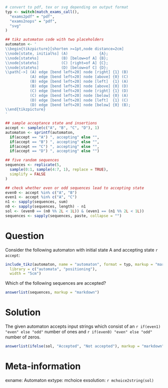 ```r
# convert to pdf, tex or svg depending on output format
typ <- switch(match_exams_call(),
  "exams2pdf" = "pdf",
  "exams2nops" = "pdf",
  "svg"
)

## tikz automaton code with two placeholders
automaton <- '
\\begin{tikzpicture}[shorten >=1pt,node distance=2cm]
\\node[state, initial%s] (A)              {A};
\\node[state%s]          (B) [below=of A] {B};
\\node[state%s]          (C) [right=of A] {C};
\\node[state%s]          (D) [below=of C] {D};
\\path[->] (A) edge [bend left=20] node [right] {1} (B)
           (A) edge [bend left=20] node [above] {0} (C)
           (B) edge [bend left=20] node [left]  {1} (A)
           (B) edge [bend left=20] node [above] {0} (D)
           (C) edge [bend left=20] node [right] {1} (D)
           (C) edge [bend left=20] node [below] {0} (A)
           (D) edge [bend left=20] node [left]  {1} (C)
           (D) edge [bend left=20] node [below] {0} (B);
\\end{tikzpicture}
'

## sample acceptance state and insertions
accept <- sample(c("A", "B", "C", "D"), 1)
automaton <- sprintf(automaton,
  if(accept == "A") ", accepting" else "",
  if(accept == "B") ", accepting" else "",
  if(accept == "C") ", accepting" else "",
  if(accept == "D") ", accepting" else "")

## five random sequences
sequences <- replicate(5,
  sample(0:1, sample(4:7, 1), replace = TRUE),
  simplify = FALSE
)

## check whether even or odd sequences lead to accepting state
even0 <- accept %in% c("A", "B")
even1 <- accept %in% c("A", "C")
n1 <- sapply(sequences, sum)
n0 <- sapply(sequences, length) - n1
sol <- (even0 == (n0 %% 2L < 1L)) & (even1 == (n1 %% 2L < 1L))
sequences <- sapply(sequences, paste, collapse = "")
```


Question
========

Consider the following automaton with initial state A and accepting state `r accept`:
\
```r
include_tikz(automaton, name = "automaton", format = typ, markup = "markdown",
  library = c("automata", "positioning"),
  width = "5cm")
```


Which of the following sequences are accepted?

```r
answerlist(sequences, markup = "markdown")
```


Solution
========

The given automaton accepts input strings which consist of an
`r if(even1) "even" else "odd"` number of ones and
`r if(even0) "even" else "odd"` number of zeros.

```r
answerlist(ifelse(sol, "Accepted", "Not accepted"), markup = "markdown")
```


Meta-information
================
exname: Automaton
extype: mchoice
exsolution: `r mchoice2string(sol)`
